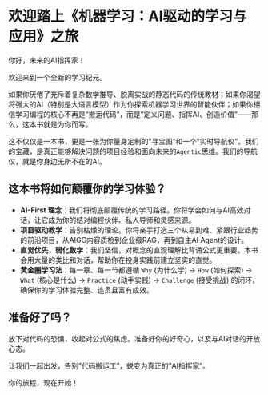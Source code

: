 # 欢迎踏上《机器学习：AI驱动的学习与应用》之旅 {.unnumbered}

你好，未来的AI指挥家！

欢迎来到一个全新的学习纪元。

如果你厌倦了充斥着复杂数学推导、脱离实战的静态代码的传统教材；如果你渴望将强大的AI（特别是大语言模型）作为你探索机器学习世界的智能伙伴；如果你相信学习编程的核心不再是"搬运代码"，而是"定义问题、指挥AI、创造价值"——那么，这本书就是为你而写。

这不仅仅是一本书，更是一张为你量身定制的"寻宝图"和一个"实时导航仪"。我们的宝藏，是真正能够解决问题的项目经验和面向未来的`Agentic`思维。我们的导航仪，就是你身边无所不在的AI。

## 这本书将如何颠覆你的学习体验？

*   **AI-First 理念**：我们将彻底颠覆传统的学习路径。你将学会如何与AI高效对话，让它成为你的结对编程伙伴、私人导师和灵感来源。
*   **项目驱动教学**：告别枯燥的理论。你将亲手打造三个从易到难、紧跟行业趋势的前沿项目，从AIGC内容质检到企业级RAG，再到自主AI Agent的设计。
*   **直觉优先，弱化数学**：我们坚信，对概念的直观理解比背诵公式更重要。本书会用大量的类比和对话，帮助你在投身实践前建立坚实的直觉。
*   **黄金圈学习法**：每一章、每一节都遵循 `Why` (为什么学) -> `How` (如何探索) -> `What` (核心是什么) -> `Practice` (动手实践) -> `Challenge` (接受挑战) 的闭环，确保你的学习体验完整、连贯且富有成效。

## 准备好了吗？

放下对代码的恐惧，收起对公式的焦虑。准备好你的好奇心，以及与AI对话的开放心态。

让我们一起出发，告别"代码搬运工"，蜕变为真正的"AI指挥家"。

你的旅程，现在开始！

